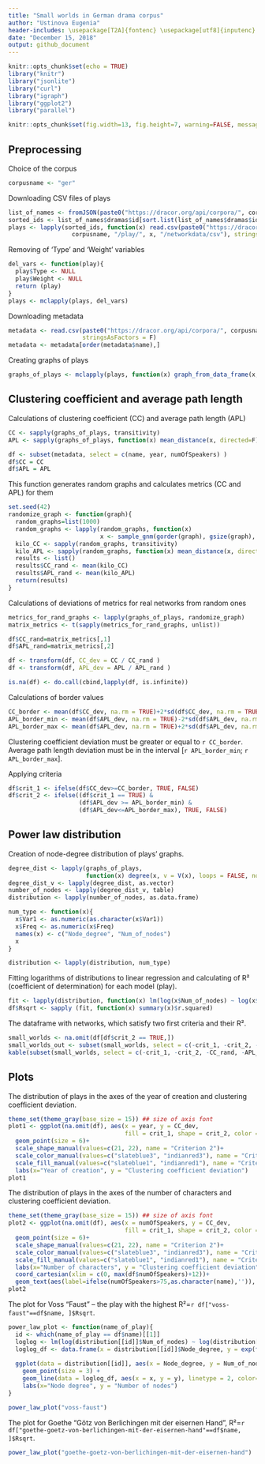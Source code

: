 ```yaml
---
title: "Small worlds in German drama corpus"
author: "Ustinova Eugenia"
header-includes: \usepackage[T2A]{fontenc} \usepackage[utf8]{inputenc}
date: "December 15, 2018"
output: github_document
---
```


```r
knitr::opts_chunk$set(echo = TRUE)
library("knitr")
library("jsonlite")
library("curl")
library("igraph")
library("ggplot2")
library("parallel")
```

```r
knitr::opts_chunk$set(fig.width=13, fig.height=7, warning=FALSE, messages=FALSE)
```

## Preprocessing

Choice of the corpus
```r
corpusname <- "ger"
```

Downloading CSV files of plays
```r
list_of_names <- fromJSON(paste0("https://dracor.org/api/corpora/", corpusname))
sorted_ids <- list_of_names$dramas$id[sort.list(list_of_names$dramas$id)]
plays <- lapply(sorted_ids, function(x) read.csv(paste0("https://dracor.org/api/corpora/", 
                  corpusname, "/play/", x, "/networkdata/csv"), stringsAsFactors = F))
```

Removing of 'Type' and 'Weight' variables
```r
del_vars <- function(play){
  play$Type <- NULL
  play$Weight <- NULL
  return (play)
}
plays <- mclapply(plays, del_vars)
```
  
Downloading metadata
```r
metadata <- read.csv(paste0("https://dracor.org/api/corpora/", corpusname, "/metadata.csv"),
                     stringsAsFactors = F)
metadata <- metadata[order(metadata$name),]
```

Creating graphs of plays
```r
graphs_of_plays <- mclapply(plays, function(x) graph_from_data_frame(x, directed = F))
```

## Clustering coefficient and average path length

Calculations of clustering coefficient (CC) and average path length (APL)
```r
CC <- sapply(graphs_of_plays, transitivity)
APL <- sapply(graphs_of_plays, function(x) mean_distance(x, directed=F))

df <- subset(metadata, select = c(name, year, numOfSpeakers) )
df$CC = CC
df$APL = APL
```

This function generates random graphs and calculates metrics (CC and APL) for them
```r
set.seed(42)
randomize_graph <- function(graph){
  random_graphs=list(1000)
  random_graphs <- lapply(random_graphs, function(x) 
                          x <- sample_gnm(gorder(graph), gsize(graph), directed = F, loops = F))
  kilo_CC <- sapply(random_graphs, transitivity)
  kilo_APL <- sapply(random_graphs, function(x) mean_distance(x, directed=F))
  results <- list()
  results$CC_rand <- mean(kilo_CC)
  results$APL_rand <- mean(kilo_APL)
  return(results)
}
```

Calculations of deviations of metrics for real networks from random ones
```r
metrics_for_rand_graphs <- lapply(graphs_of_plays, randomize_graph)
matrix_metrics <- t(sapply(metrics_for_rand_graphs, unlist))

df$CC_rand=matrix_metrics[,1]
df$APL_rand=matrix_metrics[,2]

df <- transform(df, CC_dev = CC / CC_rand )
df <- transform(df, APL_dev = APL / APL_rand )

is.na(df) <- do.call(cbind,lapply(df, is.infinite))
```

Calculations of border values
```r
CC_border <- mean(df$CC_dev, na.rm = TRUE)+2*sd(df$CC_dev, na.rm = TRUE)
APL_border_min <- mean(df$APL_dev, na.rm = TRUE)-2*sd(df$APL_dev, na.rm = TRUE)
APL_border_max <- mean(df$APL_dev, na.rm = TRUE)+2*sd(df$APL_dev, na.rm = TRUE)
```

Clustering coefficient deviation must be greater or equal to `r CC_border`. Average path length deviation must be in the interval [`r APL_border_min`; `r APL_border_max`].

Applying criteria
```r
df$crit_1 <- ifelse(df$CC_dev>=CC_border, TRUE, FALSE)
df$crit_2 <- ifelse((df$crit_1 == TRUE) &
                    (df$APL_dev >= APL_border_min) & 
                    (df$APL_dev<=APL_border_max), TRUE, FALSE)
```

## Power law distribution

Creation of node-degree distribution of plays' graphs.
```r
degree_dist <- lapply(graphs_of_plays,
                      function(x) degree(x, v = V(x), loops = FALSE, normalized = FALSE))
degree_dist_v <- lapply(degree_dist, as.vector)
number_of_nodes <- lapply(degree_dist_v, table)
distribution <- lapply(number_of_nodes, as.data.frame)

num_type <- function(x){
  x$Var1 <- as.numeric(as.character(x$Var1))
  x$Freq <- as.numeric(x$Freq)
  names(x) <- c("Node_degree", "Num_of_nodes")
  x
}

distribution <- lapply(distribution, num_type)
```

Fitting logarithms of distributions to linear regression and calculating of R² (coefficient of determination) for each model (play).
```r
fit <- lapply(distribution, function(x) lm(log(x$Num_of_nodes) ~ log(x$Node_degree)))
df$Rsqrt <- sapply (fit, function(x) summary(x)$r.squared)
```

The dataframe with networks, which satisfy two first criteria and their R².
```r
small_worlds <- na.omit(df[df$crit_2 == TRUE,])
small_worlds_out <- subset(small_worlds, select = c(-crit_1, -crit_2, -CC_rand, -APL_rand))
kable(subset(small_worlds, select = c(-crit_1, -crit_2, -CC_rand, -APL_rand)))
```

## Plots

The distribution of plays in the axes of the year of creation and clustering coefficient deviation.
```r
theme_set(theme_gray(base_size = 15)) ## size of axis font
plot1 <- ggplot(na.omit(df), aes(x = year, y = CC_dev, 
                                 fill = crit_1, shape = crit_2, color = crit_1))+
  geom_point(size = 6)+
  scale_shape_manual(values=c(21, 22), name = "Criterion 2")+
  scale_color_manual(values=c("slateblue3", "indianred3"), name = "Criterion 1")+
  scale_fill_manual(values=c("slateblue1", "indianred1"), name = "Criterion 1")+
  labs(x="Year of creation", y = "Clustering coefficient deviation")
plot1
```

The distribution of plays in the axes of the number of characters and clustering coefficient deviation.

```r
theme_set(theme_gray(base_size = 15)) ## size of axis font
plot2 <- ggplot(na.omit(df), aes(x = numOfSpeakers, y = CC_dev, 
                                 fill = crit_1, shape = crit_2, color = crit_1))+
  geom_point(size = 6)+
  scale_shape_manual(values=c(21, 22), name = "Criterion 2")+
  scale_color_manual(values=c("slateblue3", "indianred3"), name = "Criterion 1")+
  scale_fill_manual(values=c("slateblue1", "indianred1"), name = "Criterion 1")+
  labs(x="Number of characters", y = "Clustering coefficient deviation")+
  coord_cartesian(xlim = c(0, max(df$numOfSpeakers)+12))+
  geom_text(aes(label=ifelse(numOfSpeakers>75,as.character(name),'')), hjust=0.5, vjust=1.5, color="black", size=4)
plot2
```

The plot for Voss "Faust" -- the play with the highest R²=`r df["voss-faust"==df$name, ]$Rsqrt`.

```r
power_law_plot <- function(name_of_play){
  id <- which(name_of_play == df$name)[[1]]
  loglog <- lm(log(distribution[[id]]$Num_of_nodes) ~ log(distribution[[id]]$Node_degree))
  loglog_df <- data.frame(x = distribution[[id]]$Node_degree, y = exp(fitted(loglog)))
  
  ggplot(data = distribution[[id]], aes(x = Node_degree, y = Num_of_nodes))+ 
    geom_point(size = 3) + 
    geom_line(data = loglog_df, aes(x = x, y = y), linetype = 2, color="blue", size = 1)+
    labs(x="Node degree", y = "Number of nodes")
}

power_law_plot("voss-faust")
```

The plot for Goethe "Götz von Berlichingen mit der eisernen Hand", R²=`r df["goethe-goetz-von-berlichingen-mit-der-eisernen-hand"==df$name, ]$Rsqrt`.
```r
power_law_plot("goethe-goetz-von-berlichingen-mit-der-eisernen-hand")
```